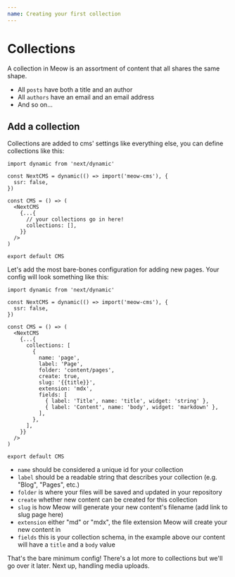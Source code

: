 ```yaml
---
name: Creating your first collection
---
```


# Collections

A collection in Meow is an assortment of content that all shares the same shape.

- All `posts` have both a title and an author
- All `authors` have an email and an email address
- And so on...

## Add a collection

Collections are added to cms' settings like everything else, you can define collections like this:

```tsx
import dynamic from 'next/dynamic'

const NextCMS = dynamic(() => import('meow-cms'), {
  ssr: false,
})

const CMS = () => (
  <NextCMS
    {...{
      // your collections go in here!
      collections: [],
    }}
  />
)

export default CMS
```

Let's add the most bare-bones configuration for adding new pages. Your config will look something like this:

```tsx
import dynamic from 'next/dynamic'

const NextCMS = dynamic(() => import('meow-cms'), {
  ssr: false,
})

const CMS = () => (
  <NextCMS
    {...{
      collections: [
        {
          name: 'page',
          label: 'Page',
          folder: 'content/pages',
          create: true,
          slug: '{{title}}',
          extension: 'mdx',
          fields: [
            { label: 'Title', name: 'title', widget: 'string' },
            { label: 'Content', name: 'body', widget: 'markdown' },
          ],
        },
      ],
    }}
  />
)

export default CMS
```

- `name` should be considered a unique id for your collection
- `label` should be a readable string that describes your collection (e.g. "Blog", "Pages", etc.)
- `folder` is where your files will be saved and updated in your repository
- `create` whether new content can be created for this collection
- `slug` is how Meow will generate your new content's filename (add link to slug page here)
- `extension` either "md" or "mdx", the file extension Meow will create your new content in
- `fields` this is your collection schema, in the example above our content will have a `title` and a `body` value

That's the bare minimum config! There's a lot more to collections but we'll go over it later. Next up, handling media uploads.

